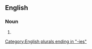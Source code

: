 ==English==

===Noun===
{{head|en|noun form}}

# {{plural of|en|infinity}}

[[Category:English plurals ending in "-ies"]]